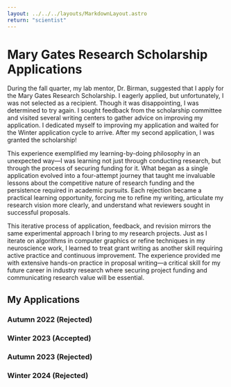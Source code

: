 ```yaml
---
layout: ../../../layouts/MarkdownLayout.astro
return: "scientist"
---
```


# Mary Gates Research Scholarship Applications

During the fall quarter, my lab mentor, Dr. Birman, suggested that I apply for the Mary Gates Research Scholarship. I eagerly applied, but unfortunately, I was not selected as a recipient. Though it was disappointing, I was determined to try again. I sought feedback from the scholarship committee and visited several writing centers to gather advice on improving my application. I dedicated myself to improving my application and waited for the Winter application cycle to arrive. After my second application, I was granted the scholarship!

This experience exemplified my learning-by-doing philosophy in an unexpected way—I was learning not just through conducting research, but through the process of securing funding for it. What began as a single application evolved into a four-attempt journey that taught me invaluable lessons about the competitive nature of research funding and the persistence required in academic pursuits. Each rejection became a practical learning opportunity, forcing me to refine my writing, articulate my research vision more clearly, and understand what reviewers sought in successful proposals.

This iterative process of application, feedback, and revision mirrors the same experimental approach I bring to my research projects. Just as I iterate on algorithms in computer graphics or refine techniques in my neuroscience work, I learned to treat grant writing as another skill requiring active practice and continuous improvement. The experience provided me with extensive hands-on practice in proposal writing—a critical skill for my future career in industry research where securing project funding and communicating research value will be essential.

## My Applications

### Autumn 2022 (Rejected)
<PdfViewer path="mge-au-22"/>

### Winter 2023 (Accepted)
<PdfViewer path="mge-wi-23"/>

### Autumn 2023 (Rejected)
<PdfViewer path="mge-au-23"/>

### Winter 2024 (Rejected)
<PdfViewer path="mge-wi-24"/>
